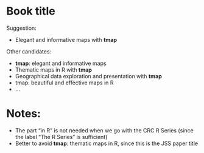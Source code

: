 # Book title

Suggestion:

* Elegant and informative maps with **tmap**

Other candidates:

* **tmap**: elegant and informative maps
* Thematic maps in R with **tmap**
* Geographical data exploration and presentation with **tmap**
* tmap: beautiful and effective maps in R
* ...


# Notes:

* The part "in R" is not needed when we go with the CRC R Series (since the label "The R Series" is sufficient)
* Better to avoid **tmap**: thematic maps in R, since this is the JSS paper title
